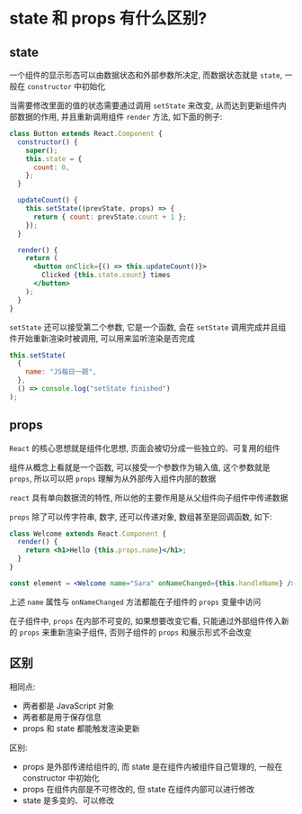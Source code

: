 # state 和 props 有什么区别?

## state

一个组件的显示形态可以由数据状态和外部参数所决定, 而数据状态就是 `state`, 一般在 `constructor` 中初始化

当需要修改里面的值的状态需要通过调用 `setState` 来改变, 从而达到更新组件内部数据的作用, 并且重新调用组件 `render` 方法, 如下面的例子: 

```jsx
class Button extends React.Component {
  constructor() {
    super();
    this.state = {
      count: 0,
    };
  }

  updateCount() {
    this.setState((prevState, props) => {
      return { count: prevState.count + 1 };
    });
  }

  render() {
    return (
      <button onClick={() => this.updateCount()}>
        Clicked {this.state.count} times
      </button>
    );
  }
}
```

`setState` 还可以接受第二个参数, 它是一个函数, 会在 `setState` 调用完成并且组件开始重新渲染时被调用, 可以用来监听渲染是否完成

```js
this.setState(
  {
    name: "JS每日一题",
  },
  () => console.log("setState finished")
);
```

## props

`React` 的核心思想就是组件化思想, 页面会被切分成一些独立的、可复用的组件

组件从概念上看就是一个函数, 可以接受一个参数作为输入值, 这个参数就是 `props`, 所以可以把 `props` 理解为从外部传入组件内部的数据

`react` 具有单向数据流的特性, 所以他的主要作用是从父组件向子组件中传递数据

`props` 除了可以传字符串, 数字, 还可以传递对象, 数组甚至是回调函数, 如下: 

```jsx
class Welcome extends React.Component {
  render() {
    return <h1>Hello {this.props.name}</h1>;
  }
}

const element = <Welcome name="Sara" onNameChanged={this.handleName} />;
```

上述 `name` 属性与 `onNameChanged` 方法都能在子组件的 `props` 变量中访问

在子组件中, `props` 在内部不可变的, 如果想要改变它看, 只能通过外部组件传入新的 `props` 来重新渲染子组件, 否则子组件的 `props` 和展示形式不会改变

## 区别

相同点: 

- 两者都是 JavaScript 对象
- 两者都是用于保存信息
- props 和 state 都能触发渲染更新

区别: 

- props 是外部传递给组件的, 而 state 是在组件内被组件自己管理的, 一般在 constructor 中初始化
- props 在组件内部是不可修改的, 但 state 在组件内部可以进行修改
- state 是多变的、可以修改
